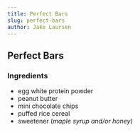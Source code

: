 ```yaml
---
title: Perfect Bars
slug: perfect-bars
author: Jake Laursen
---
```


## Perfect Bars

### Ingredients

- egg white protein powder
- peanut butter
- mini chocolate chips
- puffed rice cereal
- sweetener (_maple syrup and/or honey_)
